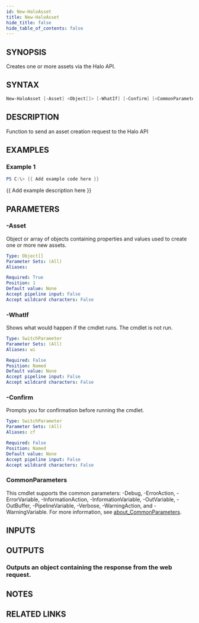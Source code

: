 ```yaml
---
id: New-HaloAsset
title: New-HaloAsset
hide_title: false
hide_table_of_contents: false
---
```


## SYNOPSIS

Creates one or more assets via the Halo API.

## SYNTAX

```powershell
New-HaloAsset [-Asset] <Object[]> [-WhatIf] [-Confirm] [<CommonParameters>]
```

## DESCRIPTION

Function to send an asset creation request to the Halo API

## EXAMPLES

### Example 1

```powershell
PS C:\> {{ Add example code here }}
```

{{ Add example description here }}

## PARAMETERS

### -Asset

Object or array of objects containing properties and values used to create one or more new assets.

```yaml
Type: Object[]
Parameter Sets: (All)
Aliases:

Required: True
Position: 1
Default value: None
Accept pipeline input: False
Accept wildcard characters: False
```

### -WhatIf

Shows what would happen if the cmdlet runs.
The cmdlet is not run.

```yaml
Type: SwitchParameter
Parameter Sets: (All)
Aliases: wi

Required: False
Position: Named
Default value: None
Accept pipeline input: False
Accept wildcard characters: False
```

### -Confirm

Prompts you for confirmation before running the cmdlet.

```yaml
Type: SwitchParameter
Parameter Sets: (All)
Aliases: cf

Required: False
Position: Named
Default value: None
Accept pipeline input: False
Accept wildcard characters: False
```

### CommonParameters

This cmdlet supports the common parameters: -Debug, -ErrorAction, -ErrorVariable, -InformationAction, -InformationVariable, -OutVariable, -OutBuffer, -PipelineVariable, -Verbose, -WarningAction, and -WarningVariable. For more information, see [about_CommonParameters](http://go.microsoft.com/fwlink/?LinkID=113216).

## INPUTS

## OUTPUTS

### Outputs an object containing the response from the web request.

## NOTES

## RELATED LINKS
